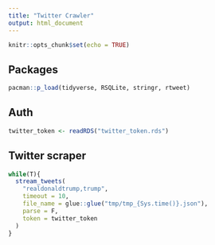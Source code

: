 ```yaml
---
title: "Twitter Crawler"
output: html_document
---
```


```r
knitr::opts_chunk$set(echo = TRUE)
```

## Packages

```r
pacman::p_load(tidyverse, RSQLite, stringr, rtweet)
```

## Auth

```r
twitter_token <- readRDS("twitter_token.rds")
```


## Twitter scraper

```r
while(T){
  stream_tweets(
    "realdonaldtrump,trump",
    timeout = 10,
    file_name = glue::glue("tmp/tmp_{Sys.time()}.json"),
    parse = F,
    token = twitter_token
  )
}
```


